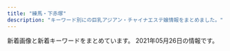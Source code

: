 ```yaml
---
title: "練馬・下赤塚"
description: "キーワード別にの巨乳アジアン・チャイナエステ嬢情報をまとめました。"
---
```


新着画像と新着キーワードをまとめています。
2021年05月26日の情報です。

<DmmAffiliateIns />
<KeywordTable
  shops={
    [
    {
        "url": "http://www.smile.mensest.com/",
        "img_links": [
            "http://www.smile.mensest.com/files/004.jpg",
            "http://www.smile.mensest.com/files/003.jpg",
            "http://www.smile.mensest.com/img/header02.png",
            "http://www.smile.mensest.com/files/001.jpg",
            "http://www.smile.mensest.com/img/ttl_news.png",
            "http://www.smile.mensest.com/img/ttl_info.png",
            "http://www.smile.mensest.com/img/btn_side_mobile.jpg",
            "http://www.smile.mensest.com/img/btn_blog.png",
            "http://www.smile.mensest.com/files/002.jpg",
            "http://www.smile.mensest.com/img/pickup.jpg",
            "http://www.smile.mensest.com/img/goback.jpg"
        ],
        "station": "\u7df4\u99ac\u99c5\u897f\u53e3",
        "name": "Smile -\u30b9\u30de\u30a4\u30eb-",
        "keywords": {
            "D": 4,
            "87": 2,
            "C": 16,
            "88": 4,
            "85": 2
        }
    },
    {
        "station": "\u7df4\u99ac\u99c5\u897f\u53e3",
        "url": "http://binrou.net/",
        "keywords": {
            "89": 1,
            "D": 2,
            "86": 4,
            "88": 1,
            "F": 1,
            "87": 4,
            "C": 17,
            "E": 6
        },
        "name": "\u30ad\u30e9\u30ad\u30e9",
        "img_links": [
            "http://binrou.net/img/st115.jpg",
            "http://binrou.net/i/img/sta105.jpg",
            "http://binrou.net/i/img/sta97.jpg",
            "http://binrou.net/img/s114.jpg",
            "http://binrou.net/img/st109.jpg",
            "http://binrou.net/i/img/sta115.jpg",
            "http://binrou.net/img/st116.jpg",
            "http://binrou.net/img/st111.jpg",
            "http://binrou.net/img/s117.jpg",
            "http://binrou.net/i/img/sta89.jpg",
            "http://binrou.net/img/sta112.jpg",
            "http://binrou.net/img/sta114.jpg",
            "http://binrou.net/img/sta117.jpg",
            "http://binrou.net/img/sta109.jpg",
            "http://binrou.net/i/img/sta118.jpg",
            "http://binrou.net/i/img/sta111.jpg",
            "http://binrou.net/i/img/sta108.jpg",
            "http://binrou.net/i/img/r4.jpg",
            "http://binrou.net/i/img/sta80.jpg",
            "http://binrou.net/img/st114.jpg",
            "http://binrou.net/img/st117.jpg",
            "http://binrou.net/img/s111.jpg",
            "http://binrou.net/img/st112.jpg",
            "http://binrou.net/i/img/sta94.jpg",
            "http://binrou.net/img/st118.jpg",
            "http://binrou.net/i/img/sta119.jpg",
            "http://binrou.net/i/img/sta117.jpg",
            "http://binrou.net/i/img/sta116.jpg",
            "http://binrou.net/i/img/r2.jpg",
            "http://binrou.net/img/s115.jpg",
            "http://binrou.net/i/img/sta114.jpg",
            "http://binrou.net/i/img/r1.jpg",
            "http://binrou.net/img/fla.jpg",
            "http://binrou.net/i/img/sta112.jpg",
            "http://binrou.net/img/pickup20.jpg",
            "http://binrou.net/img/s112.jpg",
            "http://binrou.net/img/sta111.jpg",
            "http://binrou.net/img/s118.jpg",
            "http://binrou.net/img/mo.png",
            "http://binrou.net/img/sta118.jpg",
            "http://binrou.net/img/sta119.jpg",
            "http://binrou.net/img/botton.jpg",
            "http://binrou.net/img/sta115.jpg",
            "http://binrou.net/i/img/sta109.jpg",
            "http://binrou.net/img/st119.jpg",
            "http://binrou.net/i/img/sta104.jpg",
            "http://binrou.net/i/img/sta100.jpg",
            "http://binrou.net/i/img/sta88.jpg",
            "http://binrou.net/img/s119.jpg",
            "http://binrou.net/img/s116.jpg",
            "http://binrou.net/i/img/sta98.jpg",
            "http://binrou.net/i/img/st118.jpg",
            "http://binrou.net/img/acc.jpg",
            "http://binrou.net/i/img/acc.jpg",
            "http://binrou.net/i/img/sta92.jpg",
            "http://binrou.net/i/img/r3.jpg",
            "http://binrou.net/img/sta116.jpg"
        ]
    },
    {
        "url": "http://www.es-kou.link/",
        "keywords": {},
        "station": "\u4e0b\u8d64\u585a\u99c5\u5317\u53e3",
        "name": "\u7d05\u6708",
        "img_links": [
            "http://www.es-kou.link/images/3.jpg",
            "http://www.es-kou.link/img/satomi1.jpg",
            "http://www.es-kou.link/img/mimi1.jpg",
            "http://www.es-kou.link/images/info.png",
            "http://www.es-kou.link/images/2.jpg",
            "http://www.es-kou.link/images/sys2.jpg",
            "http://www.es-kou.link/images/mobile.jpg",
            "http://www.es-kou.link/images/sys1.jpg",
            "http://www.es-kou.link/images/b2.jpg",
            "http://www.es-kou.link/images/int1.png",
            "http://www.es-kou.link/images/sys3.png",
            "http://www.es-kou.link/images/staff_t.jpg",
            "http://www.es-kou.link/images/head.jpg",
            "http://www.es-kou.link/img/nana1.jpg",
            "http://www.es-kou.link/images/b1.jpg",
            "http://www.es-kou.link/images/s1.png",
            "http://www.es-kou.link/images/1.jpg",
            "http://www.es-kou.link/images/int2.png",
            "http://www.es-kou.link/images/interior_t.jpg",
            "http://www.es-kou.link/images/news.jpg"
        ]
    },
    {
        "keywords": {
            "88": 5,
            "83": 5,
            "D": 15,
            "85": 10
        },
        "name": "\u30b7\u30a8\u30b9\u30bf",
        "img_links": [
            "http://siesta.ests.jp/images/acc2.jpg",
            "http://siesta.ests.jp/images/mobile1.jpg",
            "http://siesta.ests.jp/images/acc4.jpg",
            "http://siesta.ests.jp/images/news.jpg",
            "http://siesta.ests.jp/photos/sites/39/2021/04/2021040818055925.jpg",
            "http://siesta.ests.jp/photos/sites/39/2021/04/2021042011331872.jpg",
            "http://siesta.ests.jp/images/mobile.jpg",
            "http://siesta.ests.jp/images/acc1.jpg",
            "http://siesta.ests.jp/images/s-recriut.jpg",
            "http://siesta.ests.jp/photos/sites/39/2021/01/2021011116333298.jpg",
            "http://siesta.ests.jp/images/s-staff.jpg",
            "http://siesta.ests.jp/images/acc3.jpg",
            "http://siesta.ests.jp/images/pick.jpg",
            "http://siesta.ests.jp/photos/sites/39/2021/01/2021011116333493.jpg",
            "http://siesta.ests.jp/images/top.png",
            "http://siesta.ests.jp/images/info.jpg"
        ],
        "url": "http://siesta.ests.jp/",
        "station": "\u5927\u6cc9\u5b66\u5712\u99c5\u5317\u53e3"
    },
    {
        "station": "\u6210\u5897\u99c5\u5357\u53e3",
        "url": "http://oasis.akasuri.xyz/",
        "keywords": {},
        "name": "\u30aa\u30a2\u30b7\u30b9",
        "img_links": [
            "http://oasis.akasuri.xyz/images/c-photo.png",
            "http://oasis.akasuri.xyz/staff/s2.jpg",
            "http://oasis.akasuri.xyz/images/c-staff.png",
            "http://oasis.akasuri.xyz/images/b-tel.png",
            "http://oasis.akasuri.xyz/images/bar-photo.png",
            "http://oasis.akasuri.xyz/staff/s1.jpg",
            "http://oasis.akasuri.xyz/staff/s3.jpg",
            "http://oasis.akasuri.xyz/images/fotter.png",
            "http://oasis.akasuri.xyz/images/bar-staff.png",
            "http://oasis.akasuri.xyz/images/c-top.png"
        ]
    },
    {
        "url": "http://pakira-massage.work/",
        "station": "\u8981\u753a\u99c55\u756a\u51fa\u53e3",
        "name": "\u30d1\u30ad\u30e9",
        "img_links": [
            "http://pakira-massage.work/i/img/r1.jpg",
            "http://pakira-massage.work/i/img/r3.jpg",
            "http://pakira-massage.work/i/img/st1.jpg",
            "http://pakira-massage.work/img/s2.jpg",
            "http://pakira-massage.work/img/nos.jpg",
            "http://pakira-massage.work/img/s1.jpg",
            "http://pakira-massage.work/i/img/sta2.jpg",
            "http://pakira-massage.work/i/img/r2.jpg",
            "http://pakira-massage.work/img/st2.jpg",
            "http://pakira-massage.work/img/mobile-1.png",
            "http://pakira-massage.work/img/st1.jpg",
            "http://pakira-massage.work/i/img/sta1.jpg",
            "http://pakira-massage.work/img/sta2.jpg",
            "http://pakira-massage.work/img/head.jpg",
            "http://pakira-massage.work/i/img/r4.jpg",
            "http://pakira-massage.work/img/campian.jpg",
            "http://pakira-massage.work/img/botton.jpg",
            "http://pakira-massage.work/img/sta1.jpg",
            "http://pakira-massage.work/i/img/r5.jpg",
            "http://pakira-massage.work/i/img/r6.jpg"
        ],
        "keywords": {
            "C": 11,
            "85": 2,
            "E": 1,
            "87": 1
        }
    },
    {
        "name": "\u6708\u306e\u604b",
        "station": "\u7df4\u99ac\u99c5\u5317\u53e3",
        "img_links": [
            "http://moonlove.est-u.com/images/index1_06.jpg",
            "http://moonlove.est-u.com/images/index_08.jpg",
            "http://moonlove.est-u.com/images/index_04.jpg",
            "http://moonlove.est-u.com/images/s1.jpg",
            "http://moonlove.est-u.com/images/s8.jpg",
            "http://moonlove.est-u.com/images/s3.jpg",
            "http://moonlove.est-u.com/images/index2_06.jpg",
            "http://moonlove.est-u.com/staff/ayumi.jpg",
            "http://moonlove.est-u.com/images/s6.jpg",
            "http://moonlove.est-u.com/images/index3_06.jpg",
            "http://moonlove.est-u.com/images/index_02.jpg",
            "http://moonlove.est-u.com/staff/sakura.jpg",
            "http://moonlove.est-u.com/images/index_12.jpg",
            "http://moonlove.est-u.com/images/index_07.jpg",
            "http://moonlove.est-u.com/staff/hitomi.jpg",
            "http://moonlove.est-u.com/images/icon_000.jpg",
            "http://moonlove.est-u.com/images/s4.jpg",
            "http://moonlove.est-u.com/staff/nami.jpg",
            "http://moonlove.est-u.com/images/index_15.jpg",
            "http://moonlove.est-u.com/images/index_16.jpg",
            "http://moonlove.est-u.com/images/index_14.jpg",
            "http://moonlove.est-u.com/staff/kaori.jpg",
            "http://moonlove.est-u.com/images/staff_09.jpg",
            "http://moonlove.est-u.com/images/s5.jpg",
            "http://moonlove.est-u.com/images/index_10.jpg",
            "http://moonlove.est-u.com/images/index_05.jpg",
            "http://moonlove.est-u.com/images/index_13.jpg",
            "http://moonlove.est-u.com/images/index_17.jpg",
            "http://moonlove.est-u.com/images/index_19.jpg",
            "http://moonlove.est-u.com/staff/miki.jpg"
        ],
        "keywords": {
            "C": 7
        },
        "url": "http://moonlove.est-u.com/"
    },
    {
        "name": "\u3064\u307c\u307f",
        "url": "https://salasa.tokyo/",
        "img_links": [
            "https://salasa.tokyo/wp-content/themes/este/img/1.jpg",
            "https://salasa.tokyo/wp-content/uploads/2020/02/32salasa.jpg",
            "https://salasa.tokyo/wp-content/uploads/2020/02/11salasa.jpg",
            "https://salasa.tokyo/wp-content/themes/este/img/top-img02.png",
            "https://salasa.tokyo/wp-content/uploads/2020/03/897261salasa.jpg",
            "https://salasa.tokyo/wp-content/themes/este/img/top-img05.png",
            "https://salasa.tokyo/wp-content/themes/este/img/call.png",
            "https://salasa.tokyo/wp-content/themes/este/img/top-img04.png",
            "https://salasa.tokyo/wp-content/themes/este/img/tel_footer.png",
            "https://salasa.tokyo/wp-content/themes/este/img/top-img021.png",
            "https://salasa.tokyo/wp-content/themes/este/img/top-img01a.png",
            "https://salasa.tokyo/wp-content/uploads/2020/02/41salasa.jpg",
            "https://salasa.tokyo/wp-content/uploads/2020/02/876752178salasa.jpg",
            "https://salasa.tokyo/wp-content/themes/este/img/2.jpg",
            "https://salasa.tokyo/wp-content/themes/este/img/4.jpg",
            "https://salasa.tokyo/wp-content/uploads/2021/04/s187alasa.jpg",
            "https://salasa.tokyo/wp-content/themes/este/img/tel_header.png",
            "https://salasa.tokyo/wp-content/uploads/2021/02/345salasa.jpg",
            "https://salasa.tokyo/wp-content/themes/este/img/3.jpg",
            "https://salasa.tokyo/wp-content/uploads/2020/02/8776salasa.jpg",
            "https://salasa.tokyo/wp-content/uploads/2020/04/2311121salasa.jpg",
            "https://salasa.tokyo/wp-content/themes/este/img/top-img01b.png",
            "https://salasa.tokyo/wp-content/uploads/2020/02/21salasa.jpg",
            "https://salasa.tokyo/wp-content/uploads/2020/02/1salasa.jpg",
            "https://salasa.tokyo/wp-content/themes/este/img/top-img01.png"
        ],
        "station": "\u7df4\u99ac\u99c5\u897f\u53e3",
        "keywords": {
            "D": 6,
            "E": 13,
            "C": 17,
            "G": 2
        }
    },
    {
        "url": "http://c-ikoi.work/",
        "img_links": [
            "http://c-ikoi.work/images/int2.png",
            "http://c-ikoi.work/images/staff_t.jpg",
            "http://c-ikoi.work/images/tel.jpg",
            "http://c-ikoi.work/images/int3.png",
            "http://c-ikoi.work/img/yuki1.jpg",
            "http://c-ikoi.work/images/int1.png",
            "http://c-ikoi.work/img/rina1.jpg",
            "http://c-ikoi.work/images/1.jpg",
            "http://c-ikoi.work/images/4.jpg",
            "http://c-ikoi.work/images/news.jpg",
            "http://c-ikoi.work/images/rec1.png",
            "http://c-ikoi.work/images/mobile.jpg",
            "http://c-ikoi.work/images/concept.jpg",
            "http://c-ikoi.work/img/aoi1.jpg",
            "http://c-ikoi.work/images/3.jpg",
            "http://c-ikoi.work/images/2.jpg",
            "http://c-ikoi.work/images/interior_t.jpg",
            "http://c-ikoi.work/images/sys1.jpg",
            "http://c-ikoi.work/img/moe1.jpg",
            "http://c-ikoi.work/images/sys3.png",
            "http://c-ikoi.work/images/rec2.png",
            "http://c-ikoi.work/images/sys2.jpg",
            "http://c-ikoi.work/images/line.png",
            "http://c-ikoi.work/images/head.jpg"
        ],
        "name": "\u61a9",
        "keywords": {},
        "station": "\u5927\u5c71\u99c5\u5357\u53e3"
    },
    {
        "img_links": [
            "http://www.nerima-rose.com/images/index-rosa_02.jpg",
            "http://www.nerima-rose.com/images/rosa-pindao_07.jpg",
            "http://www.nerima-rose.com/images/rosa-sys_04.jpg",
            "http://www.nerima-rose.com/images/staff/18/ayumi.jpg",
            "http://www.nerima-rose.com/images/shop/11.jpg",
            "http://www.nerima-rose.com/images/staff/17/riri.jpg",
            "http://www.nerima-rose.com/images/staff/17/2/ena.jpg",
            "http://www.nerima-rose.com/images/shop/4/s1.jpg",
            "http://www.nerima-rose.com/images/aroma/r1.jpg",
            "http://www.nerima-rose.com/images/index-rosa_09.jpg",
            "http://www.nerima-rose.com/images/nav/nav-rec.jpg",
            "http://www.nerima-rose.com/images/images/sys2018_03.jpg",
            "http://www.nerima-rose.com/images/rosa-sys_09a.jpg",
            "http://www.nerima-rose.com/images/nav/nav-acc.jpg",
            "http://www.nerima-rose.com/images/staff/17/2/nana.png",
            "http://www.nerima-rose.com/images/index-rosa_04.jpg",
            "http://www.nerima-rose.com/images/aroma/r2.jpg",
            "http://www.nerima-rose.com/images/sys3.jpg",
            "http://www.nerima-rose.com/images/aroma/r3.jpg",
            "http://www.nerima-rose.com/images/staff/18/hina.jpg",
            "http://www.nerima-rose.com/images/staff/16/aya2.jpg",
            "http://www.nerima-rose.com/cgi-bin/topics/img/16-1.jpg",
            "http://www.nerima-rose.com/images/shop/h1.jpg",
            "http://www.nerima-rose.com/images/staff/18/misaki.jpg",
            "http://www.nerima-rose.com/images/rosa-pindao_09.jpg",
            "http://www.nerima-rose.com/images/images/sys2018_06.jpg",
            "http://www.nerima-rose.com/images/shop/3/sh1.jpg",
            "http://www.nerima-rose.com/images/staff/16/kaori2.jpg"
        ],
        "keywords": {
            "C": 8
        },
        "url": "http://www.nerima-rose.com/",
        "station": "\u7df4\u99ac\u99c5\u5357\u53e3",
        "name": "ROSE"
    },
    {
        "station": "\u7df4\u99ac\u99c5\u897f\u53e3",
        "keywords": {
            "92": 1,
            "90": 3,
            "89": 1,
            "88": 2
        },
        "name": "\u7df4\u99ac\u306e\u5929\u4f7f",
        "img_links": [
            "http://ginzaangel.esnavi.work/news.jpg",
            "http://ginzaangel.esnavi.work/2/uploadimg/1601829474.jpeg",
            "http://ginzaangel.esnavi.work/staff_t.jpg",
            "http://ginzaangel.esnavi.work/2/uploadimg/1615989033.jpeg",
            "http://ginzaangel.esnavi.work/head.jpg",
            "http://ginzaangel.esnavi.work/2/uploadimg/1615988408.jpeg",
            "http://ginzaangel.esnavi.work/s1.png",
            "http://ginzaangel.esnavi.work/sys2.jpg",
            "http://ginzaangel.esnavi.work/2/uploadimg/1615988934.jpeg",
            "http://ginzaangel.esnavi.work/2/uploadimg/1595657062.jpeg",
            "http://ginzaangel.esnavi.work/2/uploadimg/1619341553.jpeg",
            "http://ginzaangel.esnavi.work/2/uploadimg/1615989115.jpeg",
            "http://ginzaangel.esnavi.work/sys1.jpg",
            "http://ginzaangel.esnavi.work/int1.png"
        ],
        "url": "http://ginzaangel.esnavi.work/"
    },
    {
        "name": "\u9577\u4e45*\u3061\u3087\u3046\u304d\u3085\u3046",
        "station": "\u4e0b\u8d64\u585a\u99c5\u5317\u53e3",
        "img_links": [
            "http://c-sakura.work/images/int2.png",
            "http://c-sakura.work/images/sys1.png",
            "http://c-sakura.work/img/yuri1.jpg",
            "http://c-sakura.work/images/1.jpg",
            "http://c-sakura.work/images/tel.jpg",
            "http://c-sakura.work/images/info.png",
            "http://c-sakura.work/images/sisu.png",
            "http://c-sakura.work/images/2.jpg",
            "http://c-sakura.work/images/staff_t.jpg",
            "http://c-sakura.work/images/mobile.jpg",
            "http://c-sakura.work/images/news.png",
            "http://c-sakura.work/img/ami1.jpg",
            "http://c-sakura.work/images/head.jpg",
            "http://c-sakura.work/images/int1.png",
            "http://c-sakura.work/images/3.jpg",
            "http://c-sakura.work/images/interior_t.jpg",
            "http://c-sakura.work/img/yuyu1.jpg"
        ],
        "keywords": {},
        "url": "http://c-sakura.work/"
    },
    {
        "img_links": [
            "http://www.hi-msg.com/dansin/images/p-5-1.jpg",
            "http://www.hi-msg.com/dansin/images/top.jpg",
            "http://www.hi-msg.com/dansin/images/nav.jpg",
            "http://www.hi-msg.com/dansin/images/mobile.jpg",
            "http://www.hi-msg.com/dansin/images/s_pick.jpg",
            "http://www.hi-msg.com/dansin/images/p-9.jpg",
            "http://www.hi-msg.com/dansin/images/s_face.jpg",
            "http://www.hi-msg.com/dansin/images/p-5.jpg",
            "http://www.hi-msg.com/dansin/images/end1.jpg",
            "http://www.hi-msg.com/dansin/images/s_news.jpg",
            "http://www.hi-msg.com/dansin/images/p-7.jpg",
            "http://www.hi-msg.com/dansin/images/s_info.jpg",
            "http://www.hi-msg.com/dansin/images/p-6.jpg",
            "http://www.hi-msg.com/dansin/images/top1.jpg",
            "http://www.hi-msg.com/dansin/images/p-6-1.jpg",
            "http://www.hi-msg.com/dansin/images/p-2-1.jpg",
            "http://www.hi-msg.com/dansin/images/p-2.jpg",
            "http://www.hi-msg.com/dansin/images/1.jpg",
            "http://www.hi-msg.com/dansin/images/p-8.jpg",
            "http://www.hi-msg.com/dansin/images/p-9-1.jpg"
        ],
        "url": "http://www.hi-msg.com/dansin/",
        "keywords": {},
        "name": "\u6696\u5fc3",
        "station": "\u3068\u304d\u308f\u53f0\u99c5\u5357\u53e3"
    },
    {
        "img_links": [],
        "name": "\u59eb",
        "keywords": {},
        "station": "\u6210\u5897\u99c5",
        "url": "http://anzu.abnavi.info/"
    },
    {
        "name": "A-CLASS\uff5e\u30a8\u30fc\u30af\u30e9\u30b9\uff5e",
        "station": "\u7df4\u99ac\u99c5",
        "url": "http://aclass.estheya.com/",
        "img_links": [
            "http://aclass.estheya.com/css/m-head04.jpg",
            "http://aclass.estheya.com/css/staff/staff001-b.jpg",
            "http://aclass.estheya.com/css/m-head02.jpg",
            "http://aclass.estheya.com/css/staff/staff001.jpg",
            "http://aclass.estheya.com/images/call.png",
            "http://aclass.estheya.com/css/staff/staff0004.jpg",
            "http://aclass.estheya.com/css/m-top004.jpg",
            "http://aclass.estheya.com/css/cam01.jpg",
            "http://aclass.estheya.com/css/right.jpg",
            "http://aclass.estheya.com/css/staff/staff0003.jpg",
            "http://aclass.estheya.com/css/left.jpg",
            "http://aclass.estheya.com/css/staff/staff005.jpg",
            "http://aclass.estheya.com/css/staff/staff006.jpg",
            "http://aclass.estheya.com/css/staff/staff002.jpg"
        ],
        "keywords": {
            "C": 2,
            "E": 1,
            "89": 1,
            "86": 1,
            "90": 3,
            "92": 1,
            "D": 3
        }
    },
    {
        "station": "\u685c\u53f0\u99c5\u5317\u53e3",
        "img_links": [
            "http://margaret.ests.jp/images/mobile.jpg",
            "http://margaret.ests.jp/images/info.jpg",
            "http://margaret.ests.jp/images/s_pick.jpg",
            "http://margaret.ests.jp/photos/sites/29/2020/04/2020040205541033.jpg",
            "http://margaret.ests.jp/photos/sites/29/2020/06/202006301829174.jpeg",
            "http://margaret.ests.jp/images/service1.jpg",
            "http://margaret.ests.jp/images/room1.jpg",
            "http://margaret.ests.jp/images/s_news.jpg",
            "http://margaret.ests.jp/images/s_service.png",
            "http://margaret.ests.jp/photos/sites/29/2020/03/2020032709162529.jpg",
            "http://margaret.ests.jp/images/top.jpg",
            "http://margaret.ests.jp/images/s_staff.png",
            "http://margaret.ests.jp/photos/sites/29/2020/04/202004081414540.jpg",
            "http://margaret.ests.jp/images/service4.jpg",
            "http://margaret.ests.jp/images/service3.jpg",
            "http://margaret.ests.jp/images/room4.jpg",
            "http://margaret.ests.jp/photos/sites/29/2020/06/2020062814010219.jpeg",
            "http://margaret.ests.jp/photos/sites/29/2020/04/2020041014190824.jpg",
            "http://margaret.ests.jp/photos/sites/29/2021/01/2021011511194654.jpg",
            "http://margaret.ests.jp/images/service2.jpg",
            "http://margaret.ests.jp/photos/sites/29/2020/08/2020082222274080.jpeg",
            "http://margaret.ests.jp/images/room2.jpg",
            "http://margaret.ests.jp/photos/sites/29/2020/08/2020080615352994.jpeg",
            "http://margaret.ests.jp/photos/sites/29/2020/05/202005281752578.jpg",
            "http://margaret.ests.jp/photos/sites/29/2020/04/202004102157462.jpeg",
            "http://margaret.ests.jp/images/room3.jpg"
        ],
        "keywords": {
            "87": 12,
            "D": 72,
            "86": 24,
            "E": 60,
            "88": 24,
            "85": 36
        },
        "name": "\u30de\u30fc\u30ac\u30ec\u30c3\u30c8",
        "url": "http://margaret.ests.jp/"
    },
    {
        "img_links": [],
        "name": "AROMA PLAZA \u30a2\u30ed\u30de\u30d7\u30e9\u30b6",
        "url": "http://aroma-p.info/",
        "station": "\u77f3\u795e\u4e95\u516c\u5712\u99c5\u5357\u53e3",
        "keywords": {}
    },
    {
        "url": "http://rose.este.work/",
        "keywords": {},
        "name": "\u512a\u30fb\u7f8e",
        "img_links": [
            "http://rose.este.work/index-26.htm.jpg",
            "http://rose.este.work/sys1.png",
            "http://rose.este.work/index-24.htm.jpg",
            "http://rose.este.work/r1.jpg",
            "http://rose.este.work/resize_1500-450.jpg",
            "http://rose.este.work/index-25.htm.jpg",
            "http://rose.este.work/re.jpg",
            "http://rose.este.work/resize_250.png",
            "http://rose.este.work/r4.jpg",
            "http://rose.este.work/r5.jpg",
            "http://rose.este.work/unnamed.png",
            "http://rose.este.work/totop.png",
            "http://rose.este.work/index-1.htm.jpg",
            "http://rose.este.work/r3.jpg"
        ],
        "station": "\u6c5f\u53e4\u7530\u99c5\u5357\u53e3"
    },
    {
        "img_links": [
            "http://www.e-rakuraku.info/images/s2.png",
            "http://www.e-rakuraku.info/images/g2.jpg",
            "http://www.e-rakuraku.info/images/g1.jpg",
            "http://www.e-rakuraku.info/images/mobile.png",
            "http://www.e-rakuraku.info/images/newfacet.png",
            "http://www.e-rakuraku.info/images/g4.jpg",
            "http://www.e-rakuraku.info/images/huiyuan.png",
            "http://www.e-rakuraku.info/images/tel.png",
            "http://www.e-rakuraku.info/images/tite-staff.png",
            "http://www.e-rakuraku.info/images/g0.jpg",
            "http://www.e-rakuraku.info/images/newt.png",
            "http://www.e-rakuraku.info/images/g5.jpg",
            "http://www.e-rakuraku.info/images/sr.png",
            "http://www.e-rakuraku.info/images/s1.png",
            "http://www.e-rakuraku.info/images/g3.jpg",
            "http://www.e-rakuraku.info/images/top.jpg",
            "http://www.e-rakuraku.info/images/nei_03.jpg",
            "http://www.e-rakuraku.info/images/tite-gallery.png"
        ],
        "keywords": {
            "C": 13
        },
        "url": "http://www.e-rakuraku.info/",
        "name": "\u697d\u697d",
        "station": "\u4e2d\u6751\u6a4b\u99c5"
    },
    {
        "keywords": {},
        "img_links": [
            "http://es-nerima.biz/wp-content/themes/template-salon2/images/gallery3.jpg",
            "http://es-nerima.biz/wp-content/uploads/2016/10/g3.jpg",
            "http://es-nerima.biz/wp-content/uploads/2016/10/g6-250x330.jpg",
            "http://es-nerima.biz/wp-content/themes/template-salon2/images/pickup-frame.png",
            "http://es-nerima.biz/wp-content/uploads/2016/10/gallery3.jpg",
            "http://es-nerima.biz/wp-content/themes/template-salon2/images/slider1.jpg",
            "http://es-nerima.biz/wp-content/uploads/2016/10/gallery8-600x600.jpg",
            "http://es-nerima.biz/wp-content/uploads/2016/10/gallery1.jpg",
            "http://es-nerima.biz/wp-content/uploads/2016/10/gallery5.jpg",
            "http://es-nerima.biz/wp-content/uploads/2016/10/gallery7.jpg",
            "http://es-nerima.biz/wp-content/uploads/2016/10/eri.jpg",
            "http://es-nerima.biz/wp-content/themes/template-salon2/images/camp-bnr.jpg",
            "http://es-nerima.biz/wp-content/uploads/2016/10/camp-bnr.jpg",
            "http://es-nerima.biz/wp-content/themes/template-salon2/images/gallery1.jpg",
            "http://es-nerima.biz/wp-content/uploads/2016/10/gallery2.jpg",
            "http://es-nerima.biz/wp-content/themes/template-salon2/images/pickup-ttl.png",
            "http://es-nerima.biz/wp-content/themes/template-salon2/images/gallery-ttl.png",
            "http://es-nerima.biz/wp-content/uploads/2016/10/gallery8.jpg",
            "http://es-nerima.biz/wp-content/uploads/2016/10/g1-250x330.jpg",
            "http://es-nerima.biz/wp-content/uploads/2016/10/g3-250x330.jpg",
            "http://es-nerima.biz/wp-content/themes/template-salon2/images/gallery4.jpg",
            "http://es-nerima.biz/wp-content/uploads/2016/10/g6.jpg",
            "http://es-nerima.biz/wp-content/themes/template-salon2/images/magazine.jpg",
            "http://es-nerima.biz/wp-content/uploads/2016/10/mika-250x330.jpg",
            "http://es-nerima.biz/wp-content/themes/template-salon2/images/newface-ttl.png",
            "http://es-nerima.biz/wp-content/themes/template-salon2/images/massage-de_88_31.jpg",
            "http://es-nerima.biz/wp-content/uploads/2016/10/girl-1.jpg",
            "http://es-nerima.biz/wp-content/uploads/2016/10/g5.jpg",
            "http://cdn.dino-es.com/images/logo/88x31DinoEs.png",
            "http://es-nerima.biz/wp-content/uploads/2016/10/girl-1-250x330.jpg",
            "http://es-nerima.biz/wp-content/uploads/2016/10/eri-250x330.jpg",
            "http://es-nerima.biz/wp-content/uploads/2016/10/mika.jpg",
            "http://es-nerima.biz/wp-content/uploads/2016/10/g4-250x330.jpg",
            "http://es-nerima.biz/wp-content/themes/template-salon2/images/tel.png",
            "http://es-nerima.biz/wp-content/themes/template-salon2/images/gallery2.jpg",
            "http://es-nerima.biz/wp-content/uploads/2016/10/gallery6.jpg",
            "http://es-nerima.biz/wp-content/themes/template-salon2/images/news-ttl.png",
            "http://es-nerima.biz/wp-content/uploads/2016/10/g5-250x330.jpg"
        ],
        "url": "http://es-nerima.biz/",
        "station": "\u7df4\u99ac\u99c5\u5317\u53e3",
        "name": "\u3046\u3089\u3089"
    },
    {
        "img_links": [
            "http://ponfu-massage.work/img/s44.jpg",
            "http://ponfu-massage.work/img/sta45.jpg",
            "http://ponfu-massage.work/img/st45.jpg",
            "http://ponfu-massage.work/img/s39.jpg",
            "http://ponfu-massage.work/img/st28.jpg",
            "http://ponfu-massage.work/img/st43.jpg",
            "http://ponfu-massage.work/img/st39.jpg",
            "http://ponfu-massage.work/img/sta39.jpg",
            "http://ponfu-massage.work/i/img/sta28.jpg",
            "http://ponfu-massage.work/img/sta47.jpg",
            "http://ponfu-massage.work/img/acc2.jpg",
            "http://ponfu-massage.work/img/sta28.jpg",
            "http://ponfu-massage.work/img/sta30.jpg",
            "http://ponfu-massage.work/img/st46.jpg",
            "http://ponfu-massage.work/i/img/r2.jpg",
            "http://ponfu-massage.work/img/s43.jpg",
            "http://ponfu-massage.work/i/img/sta38.jpg",
            "http://ponfu-massage.work/img/st47.jpg",
            "http://ponfu-massage.work/img/sta44.jpg",
            "http://ponfu-massage.work/img/campian.jpg",
            "http://ponfu-massage.work/img/st18.jpg",
            "http://ponfu-massage.work/i/img/sta46.jpg",
            "http://ponfu-massage.work/img/st35.jpg",
            "http://ponfu-massage.work/i/img/sta24.jpg",
            "http://ponfu-massage.work/img/sta35.jpg",
            "http://ponfu-massage.work/i/img/r3.jpg",
            "http://ponfu-massage.work/img/sta46.jpg",
            "http://ponfu-massage.work/img/acc8.jpg",
            "http://ponfu-massage.work/img/s42.jpg",
            "http://ponfu-massage.work/img/sta42.jpg",
            "http://ponfu-massage.work/img/acc3.jpg",
            "http://ponfu-massage.work/img/s30.jpg",
            "http://ponfu-massage.work/img/sta38.jpg",
            "http://ponfu-massage.work/i/img/r4.jpg",
            "http://ponfu-massage.work/img/acc6.jpg",
            "http://ponfu-massage.work/img/s38.jpg",
            "http://ponfu-massage.work/i/img/r1.jpg",
            "http://ponfu-massage.work/img/s47.jpg",
            "http://ponfu-massage.work/img/sta43.jpg",
            "http://ponfu-massage.work/img/sta41.jpg",
            "http://ponfu-massage.work/i/img/sta39.jpg",
            "http://ponfu-massage.work/img/botton.jpg",
            "http://ponfu-massage.work/img/st44.jpg",
            "http://ponfu-massage.work/i/img/sta41.jpg",
            "http://ponfu-massage.work/i/img/sta45.jpg",
            "http://ponfu-massage.work/img/acc4.jpg",
            "http://ponfu-massage.work/i/img/st45.jpg",
            "http://ponfu-massage.work/img/st38.jpg",
            "http://ponfu-massage.work/i/img/sta43.jpg",
            "http://ponfu-massage.work/img/st42.jpg",
            "http://ponfu-massage.work/i/img/sta42.jpg",
            "http://ponfu-massage.work/i/img/sta30.jpg",
            "http://ponfu-massage.work/i/img/sta47.jpg",
            "http://ponfu-massage.work/img/acc1.jpg",
            "http://ponfu-massage.work/img/st41.jpg",
            "http://ponfu-massage.work/img/acc10.jpg",
            "http://ponfu-massage.work/img/acc9.jpg",
            "http://ponfu-massage.work/img/s46.jpg",
            "http://ponfu-massage.work/i/img/sta44.jpg",
            "http://ponfu-massage.work/img/acc5.jpg",
            "http://ponfu-massage.work/img/s41.jpg",
            "http://ponfu-massage.work/img/st30.jpg",
            "http://ponfu-massage.work/img/s45.jpg",
            "http://ponfu-massage.work/img/acc7.jpg"
        ],
        "station": "\u7df4\u99ac\u99c5\u897f\u53e3",
        "name": "\u30dd\u30f3\u30d5\u30fc",
        "url": "http://ponfu-massage.work/",
        "keywords": {
            "86": 1,
            "D": 9,
            "F": 2,
            "89": 1,
            "88": 4,
            "84": 1,
            "C": 22,
            "85": 2,
            "E": 2,
            "87": 5
        }
    },
    {
        "keywords": {
            "F": 4,
            "95": 1,
            "80": 1,
            "G": 1,
            "84": 1,
            "86": 1,
            "93": 1,
            "D": 2,
            "91": 3,
            "88": 2,
            "E": 1,
            "81": 1,
            "C": 4,
            "83": 2
        },
        "name": "\u30e9\u30b1\u30b7\u30b9\u5927\u6cc9\u5b66\u5712",
        "url": "http://lachesis.este88.com/",
        "station": "\u5927\u6cc9\u5b66\u5712\u99c5",
        "img_links": [
            "http://lachesis.este88.com/gals/miku1.jpg",
            "http://lachesis.este88.com/gals/itika1.jpg",
            "http://lachesis.este88.com/gals/aoi2.jpg",
            "http://lachesis.este88.com/gals/rinnka3.jpg",
            "https://lachesis.este88.com/images/info5.jpg",
            "http://lachesis.este88.com/gals/minami2.jpg",
            "http://lachesis.este88.com/gals/maria1.jpg",
            "https://lachesis.este88.com/gals/narumi1.jpg",
            "http://lachesis.este88.com/gals/ruka1.jpg",
            "http://lachesis.este88.com/gals/aoi1.jpg",
            "https://lachesis.este88.com/gals/maria1.jpg",
            "https://lachesis.este88.com/gals/tumugi1.jpg",
            "https://lachesis.este88.com/gals/miku1.jpg",
            "http://lachesis.este88.com/gals/itika2.jpg",
            "http://lachesis.este88.com/gals/tumugi3.jpg",
            "http://lachesis.este88.com/gals/nozomi2.jpg",
            "http://lachesis.este88.com/gals/rinnka1.jpg",
            "http://lachesis.este88.com/gals/narumi3.jpg",
            "http://momipara.jp/img/link/momi234.jpg",
            "http://lachesis.este88.com/gals/itika3.jpg",
            "https://lachesis.este88.com/images/sysh3bar.png",
            "http://lachesis.este88.com/gals/mao2.jpg",
            "http://lachesis.este88.com/gals/minami1.jpg",
            "http://lachesis.este88.com/gals/yuno1.jpg",
            "http://lachesis.este88.com/images/bg_header3.jpg",
            "http://lachesis.este88.com/gals/narumi4.jpg",
            "http://lachesis.este88.com/gals/narumi2.jpg",
            "http://lachesis.este88.com/gals/yuno2.jpg",
            "https://lachesis.este88.com/gals/minami1.jpg",
            "http://lachesis.este88.com/gals/miho3.jpg",
            "http://lachesis.este88.com/images/info5.jpg",
            "https://lachesis.este88.com/gals/miho1.jpg",
            "https://lachesis.este88.com/gals/yuno1.jpg",
            "http://lachesis.este88.com/gals/miku3.jpg",
            "http://lachesis.este88.com/gals/tumugi1.jpg",
            "http://lachesis.este88.com/gals/ruka3.jpg",
            "http://lachesis.este88.com/gals/miho1.jpg",
            "http://lachesis.este88.com/gals/nozomi1.jpg",
            "http://lachesis.este88.com/gals/rinnka2.jpg",
            "http://lachesis.este88.com/gals/rinnka4.jpg",
            "https://lachesis.este88.com/gals/rinnka1.jpg",
            "http://lachesis.este88.com/gals/ruka4.jpg",
            "https://lachesis.este88.com/gals/mao1.jpg",
            "http://lachesis.este88.com/gals/nozomi3.jpg",
            "https://lachesis.este88.com/gals/itika1.jpg",
            "http://lachesis.este88.com/gals/nozomi4.jpg",
            "http://lachesis.este88.com/gals/ruka2.jpg",
            "http://lachesis.este88.com/gals/narumi1.jpg",
            "https://lachesis.este88.com/images/line.jpg",
            "http://lachesis.este88.com/gals/mao1.jpg",
            "http://lachesis.este88.com/images/bg_header.jpg",
            "http://lachesis.este88.com/images/sysh3bar.png",
            "http://lachesis.este88.com/images/line.jpg",
            "https://lachesis.este88.com/gals/nozomi1.jpg",
            "http://lachesis.este88.com/gals/tumugi2.jpg",
            "https://lachesis.este88.com/gals/ruka1.jpg",
            "https://lachesis.este88.com/images/bg_header.jpg",
            "https://lachesis.este88.com/images/bg_header3.jpg",
            "https://lachesis.este88.com/gals/aoi1.jpg",
            "http://lachesis.este88.com/gals/yuno3.jpg",
            "http://lachesis.este88.com/gals/miku2.jpg",
            "http://lachesis.este88.com/gals/aoi3.jpg",
            "http://lachesis.este88.com/gals/miho2.jpg"
        ]
    },
    {
        "name": "\u30b9\u30a6\u30a3\u30fc\u30c8",
        "url": "http://www.es-yas.click/",
        "keywords": {},
        "station": "\u4e2d\u6751\u6a4b\u99c5\u5357\u53e3",
        "img_links": [
            "http://www.es-yas.click/images/mobile.jpg",
            "http://www.es-yas.click/images/ac1.png",
            "http://www.es-yas.click/images/int2.png",
            "http://www.es-yas.click/images/info.png",
            "http://www.es-yas.click/images/int1.png",
            "http://www.es-yas.click/img/sayuri1.jpg",
            "http://www.es-yas.click/images/news.jpg",
            "http://www.es-yas.click/images/head.jpg",
            "http://www.es-yas.click/images/tel.jpg",
            "http://www.es-yas.click/images/interior_t.jpg",
            "http://www.es-yas.click/images/3.jpg",
            "http://www.es-yas.click/images/1.jpg",
            "http://www.es-yas.click/images/sirase.jpg",
            "http://www.es-yas.click/images/newface.png",
            "http://www.es-yas.click/images/2.jpg",
            "http://www.es-yas.click/images/s1.png",
            "http://www.es-yas.click/images/sys2.png",
            "http://www.es-yas.click/images/staff_t.jpg",
            "http://www.es-yas.click/img/mari1.jpg",
            "http://www.es-yas.click/images/sys1.png",
            "http://www.es-yas.click/img/riri1.jpg"
        ]
    },
    {
        "url": "http://himawari.est-u.com/",
        "keywords": {
            "C": 7
        },
        "station": "\u7df4\u99ac\u99c5\u5357\u53e3",
        "name": "\u3072\u307e\u308f\u308a",
        "img_links": [
            "http://himawari.est-u.com/images/index_04.jpg",
            "http://himawari.est-u.com/images/index_02.jpg",
            "http://himawari.est-u.com/staff/emi.jpg",
            "http://himawari.est-u.com/images/index_10.jpg",
            "http://himawari.est-u.com/staff/asuka.jpg",
            "http://himawari.est-u.com/images/a1.jpg",
            "http://himawari.est-u.com/staff/yumi.jpg",
            "http://himawari.est-u.com/staff/yuki.jpg",
            "http://himawari.est-u.com/images/therpist.jpg",
            "http://himawari.est-u.com/staff/nami.jpg",
            "http://himawari.est-u.com/images/down.jpg",
            "http://himawari.est-u.com/staff/risa.jpg",
            "http://himawari.est-u.com/staff/izumi.jpg",
            "http://himawari.est-u.com/images/index2_08.jpg",
            "http://himawari.est-u.com/images/index_08.jpg",
            "http://himawari.est-u.com/staff/sakura.jpg",
            "http://himawari.est-u.com/images/a2.jpg",
            "http://himawari.est-u.com/staff/umi.jpg"
        ]
    },
    {
        "station": "\u4e0a\u677f\u6a4b\u99c5\u5317\u53e3",
        "name": "\u8776",
        "url": "http://www.relaxes.info/",
        "keywords": {},
        "img_links": [
            "http://www.relaxes.info/images/price.jpg",
            "http://www.relaxes.info/up/uploads/20180315212810me.jpg",
            "http://www.relaxes.info/up/uploads/20210313172020j.jpg",
            "http://www.relaxes.info/images/s1.png",
            "http://www.relaxes.info/up/uploads/2017071800271212.jpg",
            "http://www.relaxes.info/images/t1.png",
            "http://www.relaxes.info/images/t2.png",
            "http://www.relaxes.info/images/ttl_price.png",
            "http://www.relaxes.info/images/ttl_staff.png",
            "http://www.relaxes.info/images/info.jpg",
            "http://www.relaxes.info/images/ttl_qj.png",
            "http://www.relaxes.info/images/header_bg.png",
            "http://www.relaxes.info/images/rec.png"
        ]
    },
    {
        "name": "\u5927\u5983",
        "keywords": {},
        "img_links": [
            "http://sh-dafei.work/templets/default/pc/picture/end1.jpg",
            "http://sh-dafei.work/uploads/171031/1-1G0311G505933.jpg",
            "http://sh-dafei.work/uploads/190130/1-1Z130162635508.jpg",
            "http://sh-dafei.work/uploads/181206/1-1Q2061249563O.jpg",
            "http://sh-dafei.work/uploads/181207/1-1Q20G40K63R.jpg",
            "http://sh-dafei.work/uploads/171031/1-1G0311G344914.jpg",
            "http://sh-dafei.work/uploads/171031/1-1G0311G4095M.jpg",
            "http://sh-dafei.work/templets/default/pc/picture/s_pick.png",
            "http://sh-dafei.work/uploads/171031/1-1G0311G556445.jpg",
            "http://sh-dafei.work/uploads/180227/1-1P22G40S5448.jpg",
            "http://sh-dafei.work/uploads/200117/1-20011G614144B.jpg",
            "http://sh-dafei.work/uploads/190924/1-1Z924151334121.jpg",
            "http://sh-dafei.work/uploads/allimg/180612/1-1P612160305350.jpg",
            "http://sh-dafei.work/uploads/191115/1-191115132040J2.jpg",
            "http://sh-dafei.work/uploads/181206/1-1Q2061250494E.jpg",
            "http://sh-dafei.work/uploads/181214/1-1Q214154222511.jpg",
            "http://sh-dafei.work/uploads/180612/1-1P612160029349.jpg",
            "http://sh-dafei.work/templets/default/pc/picture/face.png",
            "http://sh-dafei.work/uploads/181207/1-1Q20G35320X0.png",
            "http://sh-dafei.work/uploads/210219/1-210219105500300.jpg",
            "http://sh-dafei.work/uploads/210326/1-210326140613257.jpg",
            "http://sh-dafei.work/uploads/201113/1-20111314213cQ.jpg",
            "http://sh-dafei.work/templets/default/pc/picture/s_staff.png",
            "http://sh-dafei.work/uploads/201002/1-201002144Z11V.jpg",
            "http://sh-dafei.work/uploads/200612/1-200612154534W8.jpg",
            "http://sh-dafei.work/templets/default/pc/picture/staffs.png",
            "http://sh-dafei.work/uploads/181206/1-1Q206125154224.jpg",
            "http://sh-dafei.work/uploads/190329/1-1Z329151011c7.jpg",
            "http://sh-dafei.work/uploads/171031/1-1G0311G531445.jpg",
            "http://sh-dafei.work/uploads/180612/1-1P6121601061c.jpg",
            "http://sh-dafei.work/uploads/181206/1-1Q2061253211D.jpg",
            "http://sh-dafei.work/templets/default/pc/picture/s_news.png",
            "http://sh-dafei.work/uploads/190809/1-1ZP9125I01S.jpg",
            "http://sh-dafei.work/uploads/190301/1-1Z30116320A41.jpg"
        ],
        "station": "\u7df4\u99ac\u99c5\u897f\u53e3",
        "url": "http://sh-dafei.work/"
    },
    {
        "keywords": {
            "D": 2,
            "E": 1
        },
        "station": "\u6771\u6b66\u7df4\u99ac\u99c5\u5317\u53e3",
        "name": "\u59eb\u306e\u3086\u3073\u3055\u304d",
        "img_links": [
            "http://nymphe-est.biz/images/top.png",
            "http://nymphe-est.biz/images/bur.jpg",
            "http://nymphe-est.biz/images/tit2.jpg",
            "http://nymphe-est.biz/images/cg02.jpg",
            "http://nymphe-est.biz/images/bul.jpg",
            "http://nymphe-est.biz/images/fla.jpg",
            "http://nymphe-est.biz/images/spt.png",
            "http://nymphe-est.biz/images/tit3.jpg",
            "http://nymphe-est.biz/images/m1.png",
            "http://nymphe-est.biz/images/tit6.jpg",
            "http://nymphe-est.biz/images/accl.jpg",
            "http://nymphe-est.biz/images/stat.jpg",
            "http://nymphe-est.biz/images/tit5.jpg",
            "http://nymphe-est.biz/images/tm.jpg",
            "http://nymphe-est.biz/images/m2.png",
            "http://nymphe-est.biz/images/m6.png",
            "http://nymphe-est.biz/images/cg01.jpg",
            "http://nymphe-est.biz/images/tit4.jpg",
            "http://nymphe-est.biz/images/m4.png",
            "http://nymphe-est.biz/images/no.png",
            "http://nymphe-est.biz/images/cg03.jpg",
            "http://nymphe-est.biz/images/m3.png",
            "http://nymphe-est.biz/images/m5.png",
            "http://nymphe-est.biz/images/stal.jpg"
        ],
        "url": "http://nymphe-est.biz/"
    },
    {
        "keywords": {},
        "url": "http://tenpo2.iest.info/",
        "station": "\u4e0a\u677f\u6a4b\u99c5\u5317\u53e3",
        "name": "\u6e29\u30fb\u306c\u304f\u3082\u308a",
        "img_links": []
    },
    {
        "keywords": {},
        "img_links": [
            "https://static.wixstatic.com/media/56292f_3dc196c69ac04338b46a28f7dc0f4df2.jpg",
            "https://static.wixstatic.com/media/73ea4e_4f276738c0354f93b87840e2d55be62b~mv2.png",
            "https://static.wixstatic.com/media/73ea4e_73ca4971bac34776a53c8b09526abe0d~mv2.jpg",
            "https://static.wixstatic.com/media/56292f_4d626237c2cd4806b0251dae4554758e.jpg"
        ],
        "station": "\u65b0\u685c\u53f0\u99c51\u756a\u51fa\u53e3",
        "name": "\u697d\u3005",
        "url": "https://1270791003.wixsite.com/mysite/"
    },
    {
        "url": "http://evergrace.tyo.cm/",
        "name": "\u30b8\u30e3\u30b9\u30df\u30f3",
        "img_links": [],
        "keywords": {},
        "station": "\u6210\u5897\u99c5"
    }
]
}
/>
<DmmAffiliateScript />
